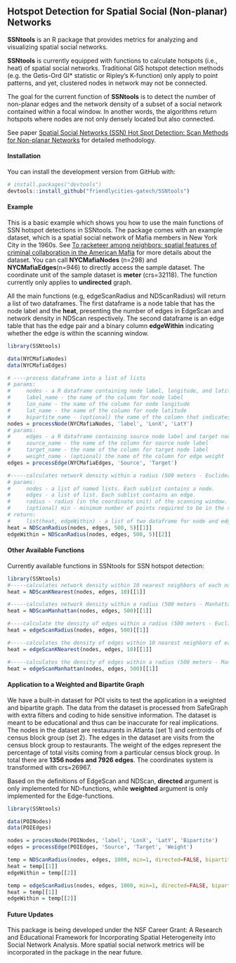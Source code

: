 ## Hotspot Detection for Spatial Social (Non-planar) Networks 

**SSNtools** is an R package that provides metrics for analyzing and visualizing spatial social networks. 

**SSNtools** is currently equipped with functions to calculate hotspots (i.e., heat) of spatial social networks. Traditional GIS hotspot detection methods (e.g. the Getis-Ord GI* statistic or Ripley’s K-function) only apply to point patterns, and yet, clustered nodes in network may not be connected. 

The goal for the current function of **SSNtools** is to detect the number of non-planar edges and the network density of a subset of a social network contained within a focal window. In another words, the algorithms return hotspots where nodes are not only densely located but also connected. 

See paper [Spatial Social Networks (SSN) Hot Spot Detection: Scan Methods for Non-planar Networks](https://arxiv.org/pdf/2011.07702.pdf) for detailed methodology. 

#### Installation

You can install the development version from GitHub with:

``` r
# install.packages("devtools")
devtools::install_github("friendlycities-gatech/SSNtools")
```
#### Example

This is a basic example which shows you how to use the main functions of SSN hotspot detections in SSNtools. The package comes with an example dataset, which is a spatial social network of Mafia members in New York City in the 1960s. See [To racketeer among neighbors: spatial features of criminal collaboration in the American Mafia](https://drive.google.com/file/d/1guVURnryYUyXaJ3A7SoMFMpkv7CUx6He/view) for more details about the dataset. You can call **NYCMafiaNodes** (n=298) and **NYCMafiaEdges**(n=946) to directly access the sample dataset. The coordinate unit of the sample dataset is **meter** (crs=32118). The function currently only applies to **undirected** graph. 

All the main functions (e.g, edgeScanRadius and NDScanRadius) will return a list of two dataframes. The first dataframe is a node table that has the node label and the **heat**, presenting the number of edges in EdgeScan and network density in NDScan respectively. The second dataframe is an edge table that has the edge pair and a binary column **edgeWithin** indicating whether the edge is within the scanning window. 

``` r
library(SSNtools)

data(NYCMafiaNodes)
data(NYCMafiaEdges)

# ----process dataframe into a list of lists 
# params:
#     nodes - a R dataframe containing node label, longitude, and latitude
#     label_name - the name of the column for node label
#     lon_name - the name of the column for node longitude 
#     lat_name - the name of the column for node latitude
#     bipartite_name - (optional) the name of the column that indicates the bipartite set of the nodes 
nodes = processNode(NYCMafiaNodes, 'label', 'LonX', 'LatY')
# params:
#     edges - a R dataframe containing source node label and target node label
#     source_name - the name of the column for source node label
#     target_name - the name of the column for target node label
#     weight_name - (optional) the name of the column for edge weight 
edges = processEdge(NYCMafiaEdges, 'Source', 'Target')

#-----calculates network density within a radius (500 meters - Euclidean distance) of each node in a network
# params:
#     nodes - a list of named lists. Each sublist contains a node.
#     edges - a list of list. Each sublist contains an edge.
#     radius - radius (in the coordinate unit) of the scanning window. 
#     (optional) min - minimum number of points required to be in the search window. Default to 3.
# return:
#     list(heat, edgeWithin) - a list of two dataframe for node and edge table. 
heat = NDScanRadius(nodes, edges, 500, 5)[[1]]
edgeWithin = NDScanRadius(nodes, edges, 500, 5)[[2]]
```

#### Other Available Functions 
Currently available functions in SSNtools for SSN hotspot detection:
``` r
library(SSNtools)
#-----calculates network density within 10 nearest neighbors of each node in a network
heat = NDScanKNearest(nodes, edges, 10)[[1]]

#-----calculates network density within a radius (500 meters - Manhattan distance) of each node in a network
heat = NDScanManhattan(nodes, edges, 500)[[1]]

#----calculate the density of edges within a radius (500 meters - Euclidean distance) of every node in a graph
heat = edgeScanRadius(nodes, edges, 500)[[1]]

#-----calculates the density of edges within 10 nearest neighbors of each node in a network
heat = edgeScanKNearest(nodes, edges, 10)[[1]]

#-----calculates the density of edges within a radius (500 meters - Manhattan distance) of each node in a network
heat = edgeScanManhattan(nodes, edges, 500)[[1]]
```

#### Application to a Weighted and Bipartite Graph

We have a built-in dataset for POI visits to test the application in a weighted and bipartite graph. The data from the dataset is processed from SafeGraph with extra filters and coding to hide sensitive information. The dataset is meant to be educational and thus can be inaccurate for real implications. The nodes in the dataset are restaurants in Atlanta (set 1) and centroids of census block group (set 2). The edges in the dataset are visits from the census block group to restaurants. The weight of the edges represent the percentage of total visits coming from a particular census block group. In total there are **1356 nodes and 7926 edges**. The coordinates system is transformed with crs=26967. 

Based on the definitions of EdgeScan and NDScan, **directed** argument is only implemented for ND-functions, while **weighted** argument is only implemented for the Edge-functions. 

``` r
library(SSNtools)

data(POINodes)
data(POIEdges)

nodes = processNode(POINodes, 'label', 'LonX', 'LatY', 'Bipartite')
edges = processEdge(POIEdges, 'Source', 'Target', 'Weight')

temp = NDScanRadius(nodes, edges, 1000, min=1, directed=FALSE, bipartite=TRUE)
heat = temp[[1]]
edgeWithin = temp[[2]]

temp = edgeScanRadius(nodes, edges, 1000, min=1, directed=FALSE, bipartite=TRUE)
heat = temp[[1]]
edgeWithin = temp[[2]]
```

#### Future Updates 
This package is being developed under the NSF Career Grant: A Research and Educational Framework for Incorporating Spatial Heterogeneity into Social Network Analysis. More spatial social network metrics will be incorporated in the package in the near future.  